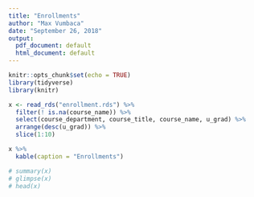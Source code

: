 ```yaml
---
title: "Enrollments"
author: "Max Vumbaca"
date: "September 26, 2018"
output:
  pdf_document: default
  html_document: default
---
```


```r
knitr::opts_chunk$set(echo = TRUE)
library(tidyverse)
library(knitr)
```

```r
x <- read_rds("enrollment.rds") %>%
  filter(! is.na(course_name)) %>%
  select(course_department, course_title, course_name, u_grad) %>%
  arrange(desc(u_grad)) %>%
  slice(1:10)

x %>%
  kable(caption = "Enrollments")
```

```r
# summary(x)
# glimpse(x)
# head(x)
```
